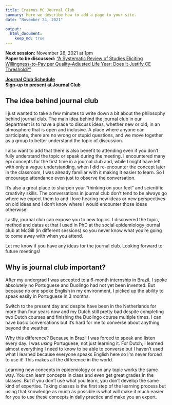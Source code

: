 ```yaml
---
title: Erasmus MC Journal Club
summary: Here we describe how to add a page to your site.
date: "November 24, 2021"

output:
  html_document:
    keep_md: true
---
```


**Next session:** November 26, 2021 at 1pm       
**Paper to be discussed:** ["A Systematic Review of Studies Eliciting Willingness-to-Pay per Quality-Adjusted Life Year: Does It Justify CE Threshold?"](https://journals.plos.org/plosone/article?id=10.1371/journal.pone.0122760)

   
[**Journal Club Schedule**](https://docs.google.com/spreadsheets/d/1V4NI7XW-L874ncL33oUEN-IkWQMEIXjLf1JBtF-cGqQ/edit?usp=sharing)   
[**Sign-up to present at Journal Club**](https://docs.google.com/forms/d/e/1FAIpQLScjzMfl2dQ_TY1BtRYJ45LCD50VLgIrw6Vk_8rBmtfo0IxnSQ/viewform?usp=sf_link)      


## The idea behind journal club

I just wanted to take a few minutes to write down a bit about the philosophy behind journal club. The main idea behind the journal club in our department is to have a place to discuss ideas, whether new or old, in an atmosphere that is open and inclusive. A place where anyone can participate, there are no wrong or stupid questions, and we move together as a group to better understand the topic of discussion.

I also want to add that there is also benefit to attending even if you don't fully understand the topic or speak during the meeting. I encountered many epi concepts for the first time in a journal club and, while I might have left with only a vague understanding, when I did re-encounter the concept later in the classroom, I was already familiar with it making it easier to learn. So I encourage attendance even just to observe the conversation.

It's also a great place to sharpen your "thinking on your feet" and scientific creativity skills. The conversations in journal club don't tend to be always go where we expect them to and I love hearing new ideas or new perspectives on old ideas and I don't know where I would encounter those ideas otherwise!

Lastly, journal club can expose you to new topics. I discovered the topic, method and datas et that I used in PhD at the social epidemiology journal club at McGill (in different sessions) so you never know what you're going to come away with when you attend. 

Let me know if you have any ideas for the journal club. Looking forward to future meetings!

## Why is journal club important?

After my undergrad I was accepted to a 6-month internship in Brazil. I spoke absolutely no Portuguese and Duolingo had not yet been invented. But because no one spoke English in my environment, I picked up the ability to speak easily in Portuguese in 3 months.

Switch to the present day and despite have been in the Netherlands for more than four years now and my Dutch still pretty bad despite completing two Dutch courses and finishing the Duolingo course multiple times. I can have basic conversations but it's hard for me to converse about anything beyond the weather.

Why this difference? Because in Brazil I was forced to speak and listen every day. I was _using_ Portuguese, not just learning it. For Dutch, I learned almost everything I need to know to be able to converse but I haven't used what I learned because everyone speaks English here so I'm never forced to use it! This makes all the difference in the world.

Learning new concepts in epidemiology or on any topic works the same way. You can learn concepts in class and even get great grades in the classes. But if you don't use what you learn, you don't develop the same kind of expertise. Taking classes is the first step of the learning process but using that knowledge as much as possible is what will make it much easier for you to use these concepts in daily practice and make you an expert.
